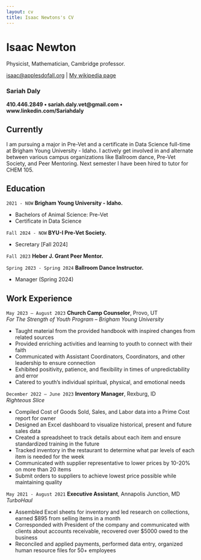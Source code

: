 ```yaml
---
layout: cv
title: Isaac Newtons's CV
---
```

# Isaac Newton
Physicist, Mathematician, Cambridge professor.

<div id="webaddress">
<a href="isaac@applesdofall.org">isaac@applesdofall.org</a>
| <a href="http://en.wikipedia.org/wiki/Isaac_Newton">My wikipedia page</a>
</div>


### Sariah Daly

__410.446.2849 • sariah.daly.vet@gmail.com • www.linkedin.com/Sariahdaly__

## Currently

I am pursuing a major in Pre-Vet and a certificate in Data Science full-time at Brigham Young University - Idaho. I actively get involved in and alternate between various campus organizations like Ballroom dance, Pre-Vet Society, and Peer Mentoring. Next semester I have been hired to tutor for CHEM 105.

## Education

`2021 - NOW`
__Brigham Young University - Idaho.__

- Bachelors of Animal Science: Pre-Vet
- Certificate in Data Science

`Fall 2024 - NOW`
__BYU-I Pre-Vet Society.__

- Secretary [Fall 2024]

`Fall 2023`
__Heber J. Grant Peer Mentor.__

`Spring 2023 - Spring 2024`
__Ballroom Dance Instructor.__

- Manager (Spring 2024)

## Work Experience

`May 2023 – August 2023`
__Church Camp Counselor__, Provo, UT
<br>*For The Strength of Youth Program – Brigham Young University*

- Taught material from the provided handbook with inspired changes from related sources
- Provided enriching activities and learning to youth to connect with their faith
- Communicated with Assistant Coordinators, Coordinators, and other leadership to ensure connection
- Exhibited positivity, patience, and flexibility in times of unpredictability and error
- Catered to youth's individual spiritual, physical, and emotional needs

`December 2022 – June 2023`
__Inventory Manager__, Rexburg, ID
<br>*Righteous Slice*

- Compiled Cost of Goods Sold, Sales, and Labor data into a Prime Cost report for owner
- Designed an Excel dashboard to visualize historical, present and future sales data
- Created a spreadsheet to track details about each item and ensure standardized training in the future
- Tracked inventory in the restaurant to determine what par levels of each item is needed for the week
- Communicated with supplier representative to lower prices by 10-20% on more than 20 items
- Submit orders to suppliers to achieve lowest price possible while maintaining quality

`May 2021 - August 2021`
__Executive Assistant__, Annapolis Junction, MD
<br>*TurboHaul*

- Assembled Excel sheets for inventory and led research on collections, earned $895 from selling items in a month
- Corresponded with President of the company and communicated with clients about accounts receivable, recovered over $5000 owed to the business
- Reconciled and applied payments, performed data entry, organized human resource files for 50+ employees 


<!-- ### Footer

Last updated: May 2013 -->